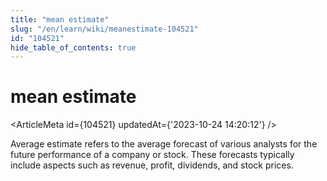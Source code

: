 ```yaml
---
title: "mean estimate"
slug: "/en/learn/wiki/meanestimate-104521"
id: "104521"
hide_table_of_contents: true
---
```



# mean estimate

<ArticleMeta id={104521} updatedAt={'2023-10-24 14:20:12'} />
<div className='border-solid border-b border-t-0 my-4 border-[var(--ifm-color-gray-300)]' />

Average estimate refers to the average forecast of various analysts for the future performance of a company or stock. These forecasts typically include aspects such as revenue, profit, dividends, and stock prices.
